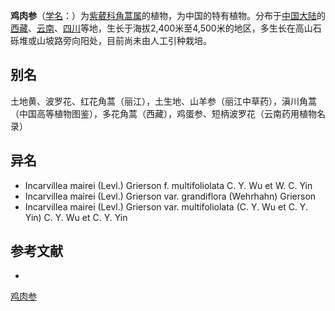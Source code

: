 {{Speciesbox
| name = 鸡肉参
| status = 
| status_system = 
| image =Incarvillea mairei - GBA Viote 11.jpg
| genus = Incarvillea
| species = mairei
| authority = (Levl.) Grierson in Not.
* 鸡肉参 ''I. m.'' var. ''mairei''
* [[多小叶鸡肉参|多小叶鸡肉参]] ''I. m.'' var. ''multifoliolata''
* [[大花鸡肉参|大花鸡肉参]] ''I. m.'' var. ''granditlora''
}}

'''鸡肉参'''（[[学名|学名]]：{{lang|la|''Incarvillea mairei''}}）为[[紫葳科|紫葳科]][[角蒿属|角蒿属]]的植物，为中国的特有植物。分布于[[中国大陆|中国大陆]]的[[西藏|西藏]]、[[云南|云南]]、[[四川|四川]]等地，生长于海拔2,400米至4,500米的地区，多生长在高山石砾堆或山坡路旁向阳处，目前尚未由人工引种栽培。

== 别名 ==
土地黄、波罗花、红花角蒿（丽江），土生地、山羊参（丽江中草药），滇川角蒿（中国高等植物图鉴），多花角蒿（西藏），鸡蛋参、短柄波罗花（云南药用植物名录）

== 异名 ==
* Incarvillea mairei (Levl.) Grierson f. multifoliolata C. Y. Wu et W. C. Yin
* Incarvillea mairei (Levl.) Grierson var. grandiflora (Wehrhahn) Grierson
* Incarvillea mairei (Levl.) Grierson var. multifoliolata (C. Y. Wu et C. Y. Yin) C. Y. Wu et C. Y. Yin

== 参考文献 ==
<div class="references-small">
* {{cite web| url =http://www.bioinfo.cn/db05/KmzwSpecies.php?action=view&id=2415| title =鸡肉参（原变种）| work =《中国高等植物数据库全库》| publisher =中国科学院微生物研究所| author =昆明植物研究所| accessdate =2009-02-23| deadurl =yes| archiveurl =https://web.archive.org/web/20160305014204/http://www.bioinfo.cn/db05/KmzwSpecies.php?action=view&id=2415| archivedate =2016-03-05}}
</div>
{{Taxonbar|from=Q11174270}}

[[Category:角蒿属|鸡肉参]]


{{植物小作品}}